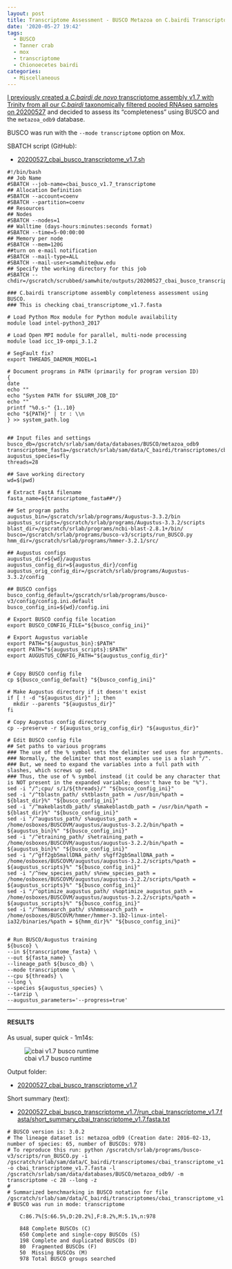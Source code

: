 ```yaml
---
layout: post
title: Transcriptome Assessment - BUSCO Metazoa on C.bairdi Transcriptome v1.7
date: '2020-05-27 19:42'
tags:
  - BUSCO
  - Tanner crab
  - mox
  - transcriptome
  - Chionoecetes bairdi
categories:
  - Miscellaneous
---
```

[I previously created a _C.bairdi_ _de novo_ transcriptome assembly v1.7 with Trinity from all our _C.bairdi_ taxonomically filtered pooled RNAseq samples on 20200527](https://robertslab.github.io/sams-notebook/2020/05/27/Transcriptome-Assembly---C.bairdi-All-Pooled-Arthropoda-only-RNAseq-Data-with-Trinity-on-Mox.html) and decided to assess its "completeness" using BUSCO and the `metazoa_odb9` database.

BUSCO was run with the `--mode transcriptome` option on Mox.

SBATCH script (GitHub):

- [20200527_cbai_busco_transcriptome_v1.7.sh](https://github.com/RobertsLab/sams-notebook/blob/master/sbatch_scripts/20200527_cbai_busco_transcriptome_v1.7.sh)

```shell
#!/bin/bash
## Job Name
#SBATCH --job-name=cbai_busco_v1.7_transcriptome
## Allocation Definition
#SBATCH --account=coenv
#SBATCH --partition=coenv
## Resources
## Nodes
#SBATCH --nodes=1
## Walltime (days-hours:minutes:seconds format)
#SBATCH --time=5-00:00:00
## Memory per node
#SBATCH --mem=120G
##turn on e-mail notification
#SBATCH --mail-type=ALL
#SBATCH --mail-user=samwhite@uw.edu
## Specify the working directory for this job
#SBATCH --chdir=/gscratch/scrubbed/samwhite/outputs/20200527_cbai_busco_transcriptome_v1.7

### C.bairdi transcriptome assembly completeness assessment using BUSCO.
### This is checking cbai_transcriptome_v1.7.fasta

# Load Python Mox module for Python module availability
module load intel-python3_2017

# Load Open MPI module for parallel, multi-node processing
module load icc_19-ompi_3.1.2

# SegFault fix?
export THREADS_DAEMON_MODEL=1

# Document programs in PATH (primarily for program version ID)
{
date
echo ""
echo "System PATH for $SLURM_JOB_ID"
echo ""
printf "%0.s-" {1..10}
echo "${PATH}" | tr : \\n
} >> system_path.log


## Input files and settings
busco_db=/gscratch/srlab/sam/data/databases/BUSCO/metazoa_odb9
transcriptome_fasta=/gscratch/srlab/sam/data/C_bairdi/transcriptomes/cbai_transcriptome_v1.7.fasta
augustus_species=fly
threads=28

## Save working directory
wd=$(pwd)

# Extract FastA filename
fasta_name=${transcriptome_fasta##*/}

## Set program paths
augustus_bin=/gscratch/srlab/programs/Augustus-3.3.2/bin
augustus_scripts=/gscratch/srlab/programs/Augustus-3.3.2/scripts
blast_dir=/gscratch/srlab/programs/ncbi-blast-2.8.1+/bin/
busco=/gscratch/srlab/programs/busco-v3/scripts/run_BUSCO.py
hmm_dir=/gscratch/srlab/programs/hmmer-3.2.1/src/

## Augustus configs
augustus_dir=${wd}/augustus
augustus_config_dir=${augustus_dir}/config
augustus_orig_config_dir=/gscratch/srlab/programs/Augustus-3.3.2/config

## BUSCO configs
busco_config_default=/gscratch/srlab/programs/busco-v3/config/config.ini.default
busco_config_ini=${wd}/config.ini

# Export BUSCO config file location
export BUSCO_CONFIG_FILE="${busco_config_ini}"

# Export Augustus variable
export PATH="${augustus_bin}:$PATH"
export PATH="${augustus_scripts}:$PATH"
export AUGUSTUS_CONFIG_PATH="${augustus_config_dir}"


# Copy BUSCO config file
cp ${busco_config_default} "${busco_config_ini}"

# Make Augustus directory if it doesn't exist
if [ ! -d "${augustus_dir}" ]; then
  mkdir --parents "${augustus_dir}"
fi

# Copy Augustus config directory
cp --preserve -r ${augustus_orig_config_dir} "${augustus_dir}"

# Edit BUSCO config file
## Set paths to various programs
### The use of the % symbol sets the delimiter sed uses for arguments.
### Normally, the delimiter that most examples use is a slash "/".
### But, we need to expand the variables into a full path with slashes, which screws up sed.
### Thus, the use of % symbol instead (it could be any character that is NOT present in the expanded variable; doesn't have to be "%").
sed -i "/^;cpu/ s/1/${threads}/" "${busco_config_ini}"
sed -i "/^tblastn_path/ s%tblastn_path = /usr/bin/%path = ${blast_dir}%" "${busco_config_ini}"
sed -i "/^makeblastdb_path/ s%makeblastdb_path = /usr/bin/%path = ${blast_dir}%" "${busco_config_ini}"
sed -i "/^augustus_path/ s%augustus_path = /home/osboxes/BUSCOVM/augustus/augustus-3.2.2/bin/%path = ${augustus_bin}%" "${busco_config_ini}"
sed -i "/^etraining_path/ s%etraining_path = /home/osboxes/BUSCOVM/augustus/augustus-3.2.2/bin/%path = ${augustus_bin}%" "${busco_config_ini}"
sed -i "/^gff2gbSmallDNA_path/ s%gff2gbSmallDNA_path = /home/osboxes/BUSCOVM/augustus/augustus-3.2.2/scripts/%path = ${augustus_scripts}%" "${busco_config_ini}"
sed -i "/^new_species_path/ s%new_species_path = /home/osboxes/BUSCOVM/augustus/augustus-3.2.2/scripts/%path = ${augustus_scripts}%" "${busco_config_ini}"
sed -i "/^optimize_augustus_path/ s%optimize_augustus_path = /home/osboxes/BUSCOVM/augustus/augustus-3.2.2/scripts/%path = ${augustus_scripts}%" "${busco_config_ini}"
sed -i "/^hmmsearch_path/ s%hmmsearch_path = /home/osboxes/BUSCOVM/hmmer/hmmer-3.1b2-linux-intel-ia32/binaries/%path = ${hmm_dir}%" "${busco_config_ini}"


# Run BUSCO/Augustus training
${busco} \
--in ${transcriptome_fasta} \
--out ${fasta_name} \
--lineage_path ${busco_db} \
--mode transcriptome \
--cpu ${threads} \
--long \
--species ${augustus_species} \
--tarzip \
--augustus_parameters='--progress=true'
```

---

#### RESULTS

As usual, super quick - 1m14s:

![cbai v1.7 busco runtime](https://github.com/RobertsLab/sams-notebook/blob/master/images/screencaps/20200527_cbai_busco_transcriptome_v1.7_runtime.png?raw=true)

Output folder:

- [20200527_cbai_busco_transcriptome_v1.7](https://gannet.fish.washington.edu/Atumefaciens/20200527_cbai_busco_transcriptome_v1.7/)


Short summary (text):

- [20200527_cbai_busco_transcriptome_v1.7/run_cbai_transcriptome_v1.7.fasta/short_summary_cbai_transcriptome_v1.7.fasta.txt](https://gannet.fish.washington.edu/Atumefaciens/20200527_cbai_busco_transcriptome_v1.7/run_cbai_transcriptome_v1.7.fasta/short_summary_cbai_transcriptome_v1.7.fasta.txt)


```
# BUSCO version is: 3.0.2
# The lineage dataset is: metazoa_odb9 (Creation date: 2016-02-13, number of species: 65, number of BUSCOs: 978)
# To reproduce this run: python /gscratch/srlab/programs/busco-v3/scripts/run_BUSCO.py -i /gscratch/srlab/sam/data/C_bairdi/transcriptomes/cbai_transcriptome_v1.7.fasta -o cbai_transcriptome_v1.7.fasta -l /gscratch/srlab/sam/data/databases/BUSCO/metazoa_odb9/ -m transcriptome -c 28 --long -z
#
# Summarized benchmarking in BUSCO notation for file /gscratch/srlab/sam/data/C_bairdi/transcriptomes/cbai_transcriptome_v1.7.fasta
# BUSCO was run in mode: transcriptome

	C:86.7%[S:66.5%,D:20.2%],F:8.2%,M:5.1%,n:978

	848	Complete BUSCOs (C)
	650	Complete and single-copy BUSCOs (S)
	198	Complete and duplicated BUSCOs (D)
	80	Fragmented BUSCOs (F)
	50	Missing BUSCOs (M)
	978	Total BUSCO groups searched
  ```
